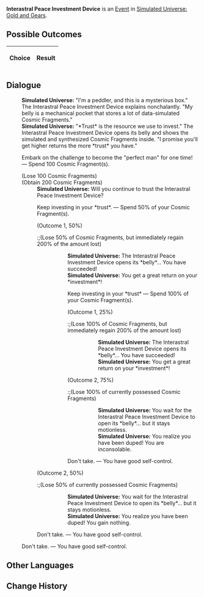 {{Simulated Universe Event Infobox
|title         = Interastral Peace Investment Device
|image         = Random Event Bond.png
|type          =
|domains_su    = 
|domains_ext   = 
|domains_swarm = 
|domains_gng   = Occurrence
|requirements  =
|prev          = 
|next          = 
|indexRewards  =
|characters    = 
}}
'''Interastral Peace Investment Device''' is an [[Simulated Universe/Events|Event]] in [[Simulated Universe: Gold and Gears]].

==Possible Outcomes==
{| class="article-table"
!Choice
!Result

|}

<!--
==Gameplay Notes==

-->
==Dialogue==
{{Dialogue Start}}
:'''Simulated Universe:''' "I'm a peddler, and this is a mysterious box." The Interastral Peace Investment Device explains nonchalantly. "My belly is a mechanical pocket that stores a lot of data-simulated Cosmic Fragments."
:'''Simulated Universe:''' "*Trust* is the resource we use to invest." The Interastral Peace Investment Device opens its belly and shows the simulated and synthesized Cosmic Fragments inside. "I promise you'll get higher returns the more *trust* you have."
:{{DIcon|Star}} Embark on the challenge to become the "perfect man" for one time! &mdash; Spend 100 Cosmic Fragment(s).
:;(Lose 100 Cosmic Fragments)
:;(Obtain 200 Cosmic Fragments)
::'''Simulated Universe:''' Will you continue to trust the Interastral Peace Investment Device?
::{{DIcon|Star}} Keep investing in your *trust*. &mdash; Spend 50% of your Cosmic Fragment(s).
::;(Outcome 1, 50%)
:::;(Lose 50% of Cosmic Fragments, but immediately regain 200% of the amount lost{{Verify}})
::::'''Simulated Universe:''' The Interastral Peace Investment Device opens its *belly*... You have succeeded!
::::'''Simulated Universe:''' You get a great return on your *investment*!
::::{{DIcon|Star}} Keep investing in your *trust* &mdash; Spend 100% of your Cosmic Fragment(s).
::::;(Outcome 1, 25%)
:::::;(Lose 100% of Cosmic Fragments, but immediately regain 200% of the amount lost{{Verify}})
::::::'''Simulated Universe:''' The Interastral Peace Investment Device opens its *belly*... You have succeeded!
::::::'''Simulated Universe:''' You get a great return on your *investment*!
::::;(Outcome 2, 75%)
:::::;(Lose 100% of currently possessed Cosmic Fragments)
::::::'''Simulated Universe:''' You wait for the Interastral Peace Investment Device to open its *belly*... but it stays motionless.
::::::'''Simulated Universe:''' You realize you have been duped! You are inconsolable.
::::{{DIcon|Star}} Don't take. &mdash; You have good self-control.
::;(Outcome 2, 50%)
:::;(Lose 50% of currently possessed Cosmic Fragments)
::::'''Simulated Universe:''' You wait for the Interastral Peace Investment Device to open its *belly*... but it stays motionless.
::::'''Simulated Universe:''' You realize you have been duped! You gain nothing.
::{{DIcon|Star}} Don't take. &mdash; You have good self-control.
:{{DIcon|Star}} Don't take. &mdash; You have good self-control.
{{Dialogue End}}

==Other Languages==
{{Other Languages
|zhs   = 星际和平投资机器
|zht   = 星際和平投資機器
|ja    = スターピース投資ロボット
|ko    = 스타피스 투자 기기
|es    = Dispositivo de inversión de la Paz Interastral
|fr    = Appareil d'investissement de la Paix Interastrale
|ru    = Устройство инвестирования Межзвёздного мира
|th    = หุ่นยนต์ลงทุนสันติภาพแห่งดวงดาว
|vi    = Cỗ Máy Đầu Tư Hành Tinh Hòa Bình
|de    = Interastrales Investitionsgerät
|id    = Perangkat Investasi Interastral Peace
|pt    = Dispositivo de Investimento da Paz Interastral
}}

==Change History==
{{Change History|1.0}}
